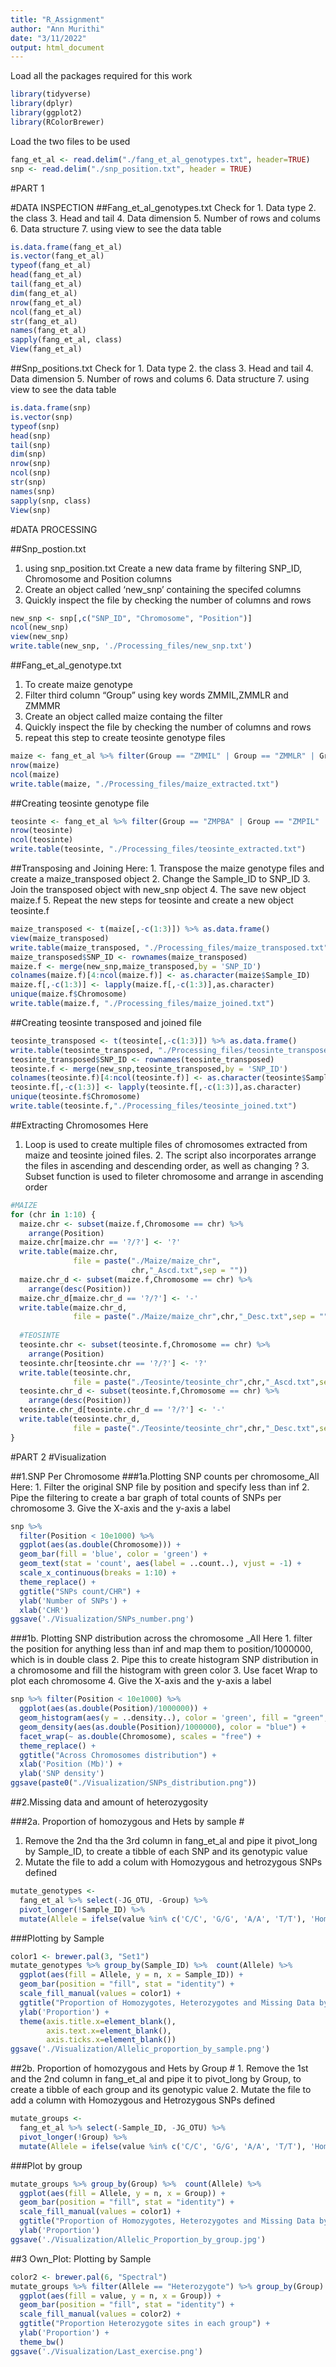 ```yaml
---
title: "R_Assignment"
author: "Ann Murithi"
date: "3/11/2022"
output: html_document
---
```

Load all the packages required for this work
```r
library(tidyverse)
library(dplyr)
library(ggplot2)
library(RColorBrewer)
```

Load the two files to be used 
```r
fang_et_al <- read.delim("./fang_et_al_genotypes.txt", header=TRUE)
snp <- read.delim("./snp_position.txt", header = TRUE)
```

#PART 1

#DATA INSPECTION
##Fang_et_al_genotypes.txt
Check for
  1. Data type
  2. the class
  3. Head and tail
  4. Data dimension
  5. Number of rows and colums
  6. Data structure
  7. using view to see the data table

```r
is.data.frame(fang_et_al)
is.vector(fang_et_al)
typeof(fang_et_al)
head(fang_et_al) 
tail(fang_et_al) 
dim(fang_et_al) 
nrow(fang_et_al) 
ncol(fang_et_al) 
str(fang_et_al) 
names(fang_et_al) 
sapply(fang_et_al, class) 
View(fang_et_al)
```

##Snp_positions.txt
Check for
  1. Data type
  2. the class
  3. Head and tail
  4. Data dimension
  5. Number of rows and colums
  6. Data structure
  7. using view to see the data table
  
```r
is.data.frame(snp)
is.vector(snp)
typeof(snp)
head(snp)
tail(snp)
dim(snp) 
nrow(snp) 
ncol(snp) 
str(snp) 
names(snp) 
sapply(snp, class) 
View(snp)
```
#DATA PROCESSING

##Snp_postion.txt

  1. using snp_position.txt Create a new data frame by filtering SNP_ID, Chromosome and Position columns
  2. Create an object called 'new_snp' containing the specifed columns
  3. Quickly inspect the file by checking the number of columns and rows
  
```r
new_snp <- snp[,c("SNP_ID", "Chromosome", "Position")] 
ncol(new_snp)
view(new_snp)
write.table(new_snp, './Processing_files/new_snp.txt')
```

##Fang_et_al_genotype.txt

  1. To create maize genotype
  2. Filter third column "Group" using key words ZMMIL,ZMMLR and ZMMMR
  3. Create an object called maize containg the filter
  4. Quickly inspect the file by checking the number of columns and rows
  5. repeat this step to create teosinte genotype files

```r
maize <- fang_et_al %>% filter(Group == "ZMMIL" | Group == "ZMMLR" | Group == "ZMMMR")
nrow(maize)
ncol(maize)
write.table(maize, "./Processing_files/maize_extracted.txt")
```

##Creating teosinte genotype file

```r
teosinte <- fang_et_al %>% filter(Group == "ZMPBA" | Group == "ZMPIL" | Group == "ZMPJA")
nrow(teosinte)
ncol(teosinte)
write.table(teosinte, "./Processing_files/teosinte_extracted.txt")
```

##Transposing and Joining
Here:
  1.  Transpose the maize genotype files and create a maize_transposed object
  2.  Change the Sample_ID to SNP_ID
  3. Join the transposed object with new_snp object
  4. The save new object maize.f
  5. Repeat the new steps for teosinte and create a new object teosinte.f

```r
maize_transposed <- t(maize[,-c(1:3)]) %>% as.data.frame()
view(maize_transposed)
write.table(maize_transposed, "./Processing_files/maize_transposed.txt")
maize_transposed$SNP_ID <- rownames(maize_transposed)
maize.f <- merge(new_snp,maize_transposed,by = 'SNP_ID')
colnames(maize.f)[4:ncol(maize.f)] <- as.character(maize$Sample_ID)
maize.f[,-c(1:3)] <- lapply(maize.f[,-c(1:3)],as.character)
unique(maize.f$Chromosome)
write.table(maize.f, "./Processing_files/maize_joined.txt")
```

##Creating teosinte transposed and joined file

```r
teosinte_transposed <- t(teosinte[,-c(1:3)]) %>% as.data.frame()
write.table(teosinte_transposed, "./Processing_files/teosinte_transposed.txt")
teosinte_transposed$SNP_ID <- rownames(teosinte_transposed)
teosinte.f <- merge(new_snp,teosinte_transposed,by = 'SNP_ID')
colnames(teosinte.f)[4:ncol(teosinte.f)] <- as.character(teosinte$Sample_ID)
teosinte.f[,-c(1:3)] <- lapply(teosinte.f[,-c(1:3)],as.character)
unique(teosinte.f$Chromosome)
write.table(teosinte.f,"./Processing_files/teosinte_joined.txt")
```

##Extracting Chromosomes
Here

  1. Loop is used to create multiple files of chromosomes extracted from maize and teosinte joined files.
    2. The script also incorporates arrange the files in ascending and descending order, as well as changing ?
    3. Subset function is used to fileter chromosome and arrange in ascending order

```r
#MAIZE
for (chr in 1:10) {
  maize.chr <- subset(maize.f,Chromosome == chr) %>%
    arrange(Position)  
  maize.chr[maize.chr == '?/?'] <- '?' 
  write.table(maize.chr,   
              file = paste("./Maize/maize_chr",
                           chr,"_Ascd.txt",sep = "")) 
  maize.chr_d <- subset(maize.f,Chromosome == chr) %>%
    arrange(desc(Position))
  maize.chr_d[maize.chr_d == '?/?'] <- '-'
  write.table(maize.chr_d,
              file = paste("./Maize/maize_chr",chr,"_Desc.txt",sep = ""))
  
  #TEOSINTE
  teosinte.chr <- subset(teosinte.f,Chromosome == chr) %>%
    arrange(Position)
  teosinte.chr[teosinte.chr == '?/?'] <- '?'
  write.table(teosinte.chr,
              file = paste("./Teosinte/teosinte_chr",chr,"_Ascd.txt",sep = ""))
  teosinte.chr_d <- subset(teosinte.f,Chromosome == chr) %>%
    arrange(desc(Position))
  teosinte.chr_d[teosinte.chr_d == '?/?'] <- '-'
  write.table(teosinte.chr_d,
              file = paste("./Teosinte/teosinte_chr",chr,"_Desc.txt",sep = ""))
}
```
#PART 2
#Visualization

##1.SNP Per Chromosome
###1a.Plotting SNP counts per chromosome_All
Here:
  1. Filter the original SNP file by position and specify less than inf
  2. Pipe the filtering to create a bar graph of total counts of SNPs per chromosome
  3. Give the X-axis and the y-axis a label


```r
snp %>% 
  filter(Position < 10e1000) %>% 
  ggplot(aes(as.double(Chromosome))) +
  geom_bar(fill = 'blue', color = 'green') + 
  geom_text(stat = 'count', aes(label = ..count..), vjust = -1) +
  scale_x_continuous(breaks = 1:10) +
  theme_replace() +
  ggtitle("SNPs count/CHR") +
  ylab('Number of SNPs') +
  xlab('CHR') 
ggsave('./Visualization/SNPs_number.png')

```

###1b. Plotting SNP distribution across the chromosome _All
Here
  1. filter the position for anything less than inf and map them to position/1000000, which is in double class
  2. Pipe this to create histogram SNP distribution in a chromosome and fill the histogram with green color
  3. Use facet Wrap to plot each chromosome
  4. Give the X-axis and the y-axis a label
  
```r
snp %>% filter(Position < 10e1000) %>% 
  ggplot(aes(as.double(Position)/1000000)) +
  geom_histogram(aes(y = ..density..), color = 'green', fill = "green", alpha = 0.4, bins = 20) + 
  geom_density(aes(as.double(Position)/1000000), color = "blue") + 
  facet_wrap(~ as.double(Chromosome), scales = "free") +
  theme_replace() +
  ggtitle("Across Chromosomes distribution") +
  xlab('Position (Mb)') +
  ylab('SNP density')
ggsave(paste0("./Visualization/SNPs_distribution.png"))

```

##2.Missing data and amount of heterozygosity

###2a. Proportion of homozygous and Hets by sample #

  1. Remove the 2nd tha the 3rd column in fang_et_al and pipe it pivot_long by Sample_ID, to create a tibble of each SNP and its genotypic value 
  2. Mutate the file to add a colum with Homozygous and hetrozygous SNPs defined

```r
mutate_genotypes <- 
  fang_et_al %>% select(-JG_OTU, -Group) %>%   
  pivot_longer(!Sample_ID) %>% 
  mutate(Allele = ifelse(value %in% c('C/C', 'G/G', 'A/A', 'T/T'), 'Homozygote', ifelse(value == '?/?', 'NA', 'Heterozygote')))  

```

###Plotting by Sample

```r
color1 <- brewer.pal(3, "Set1")
mutate_genotypes %>% group_by(Sample_ID) %>%  count(Allele) %>% 
  ggplot(aes(fill = Allele, y = n, x = Sample_ID)) +
  geom_bar(position = "fill", stat = "identity") +
  scale_fill_manual(values = color1) +
  ggtitle("Proportion of Homozygotes, Heterozygotes and Missing Data by Sample") +
  ylab('Proportion') +
  theme(axis.title.x=element_blank(),
        axis.text.x=element_blank(),
        axis.ticks.x=element_blank())
ggsave('./Visualization/Allelic_proportion_by_sample.png')
```

##2b. Proportion of homozygous and Hets by Group #
  1. Remove the 1st and the 2nd column in fang_et_al and pipe it to pivot_long by Group, to create a tibble of each group and its genotypic value 
  2.  Mutate the file to add a column with Homozygous and Hetrozygous SNPs defined
  
```r
mutate_groups <- 
  fang_et_al %>% select(-Sample_ID, -JG_OTU) %>%   
  pivot_longer(!Group) %>% 
  mutate(Allele = ifelse(value %in% c('C/C', 'G/G', 'A/A', 'T/T'), 'Homozygote', ifelse(value == '?/?', 'NA', 'Heterozygote')))  

```

###Plot by group

```r
mutate_groups %>% group_by(Group) %>%  count(Allele) %>% 
  ggplot(aes(fill = Allele, y = n, x = Group)) +
  geom_bar(position = "fill", stat = "identity") +
  scale_fill_manual(values = color1) +
  ggtitle("Proportion of Homozygotes, Heterozygotes and Missing Data by Group") +
  ylab('Proportion') 
ggsave('./Visualization/Allelic_Proportion_by_group.jpg')
```

##3 Own_Plot: Plotting by Sample

```r
color2 <- brewer.pal(6, "Spectral")
mutate_groups %>% filter(Allele == "Heterozygote") %>% group_by(Group) %>%  count(value) %>% 
  ggplot(aes(fill = value, y = n, x = Group)) +
  geom_bar(position = "fill", stat = "identity") +
  scale_fill_manual(values = color2) +
  ggtitle("Proportion Heterozygote sites in each group") +
  ylab('Proportion') +
  theme_bw()
ggsave('./Visualization/Last_exercise.png')
```








